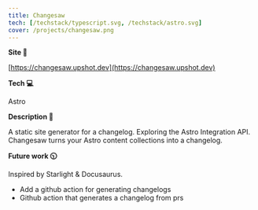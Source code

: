 ```yaml
---
title: Changesaw
tech: [/techstack/typescript.svg, /techstack/astro.svg]
cover: /projects/changesaw.png
---
```


**Site 🔗**

[https://changesaw.upshot.dev](https://changesaw.upshot.dev)

**Tech 💻**

Astro

**Description 📖**

A static site generator for a changelog. Exploring the Astro Integration API. Changesaw turns your Astro content collections into a changelog.

**Future work 🕥**

Inspired by Starlight & Docusaurus.

- Add a github action for generating changelogs
- Github action that generates a changelog from prs
